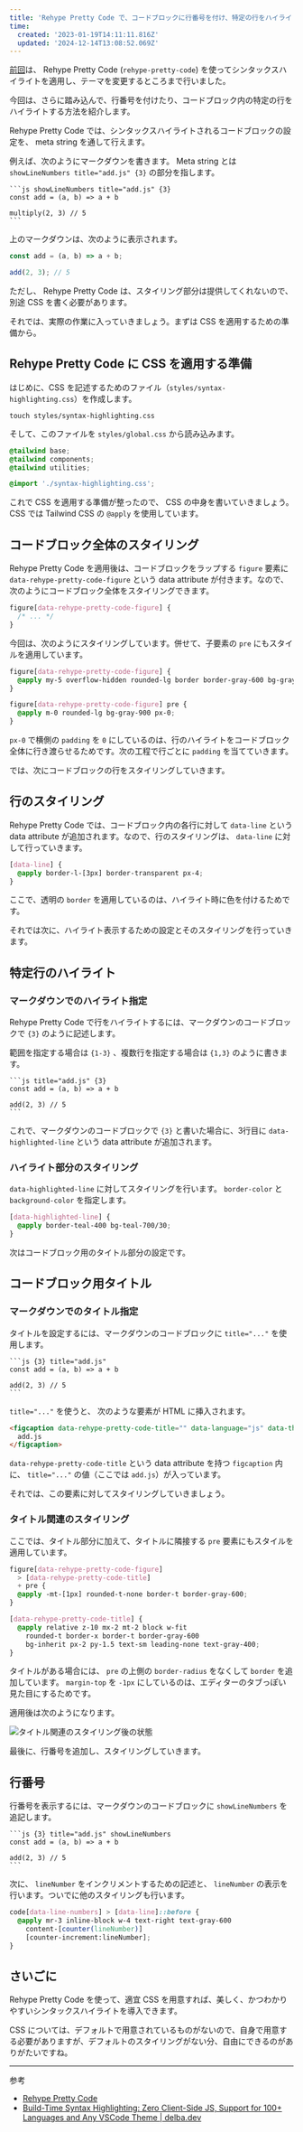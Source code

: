 ```yaml
---
title: 'Rehype Pretty Code で、コードブロックに行番号を付け、特定の行をハイライトする'
time:
  created: '2023-01-19T14:11:11.816Z'
  updated: '2024-12-14T13:08:52.069Z'
---
```


[前回](./introducing-rehype-pretty-code)は、 Rehype Pretty Code (`rehype-pretty-code`) を使ってシンタックスハイライトを適用し、テーマを変更するところまで行いました。

今回は、さらに踏み込んで、行番号を付けたり、コードブロック内の特定の行をハイライトする方法を紹介します。

Rehype Pretty Code では、シンタックスハイライトされるコードブロックの設定を、 meta string を通して行えます。

例えば、次のようにマークダウンを書きます。 Meta string とは `showLineNumbers title="add.js" {3}` の部分を指します。

````none title="sample-post.md" {1}
```js showLineNumbers title="add.js" {3}
const add = (a, b) => a + b

multiply(2, 3) // 5
```
````

上のマークダウンは、次のように表示されます。

```js showLineNumbers title="add.js" {3}
const add = (a, b) => a + b;

add(2, 3); // 5
```

ただし、 Rehype Pretty Code は、スタイリング部分は提供してくれないので、別途 CSS を書く必要があります。

それでは、実際の作業に入っていきましょう。まずは CSS を適用するための準備から。

## Rehype Pretty Code に CSS を適用する準備

はじめに、CSS を記述するためのファイル（`styles/syntax-highlighting.css`）を作成します。

```shell title="Terminal"
touch styles/syntax-highlighting.css
```

そして、このファイルを `styles/global.css` から読み込みます。

```css title="styles/global.css" {5}
@tailwind base;
@tailwind components;
@tailwind utilities;

@import './syntax-highlighting.css';
```

これで CSS を適用する準備が整ったので、 CSS の中身を書いていきましょう。 CSS では Tailwind CSS の `@apply` を使用しています。

## コードブロック全体のスタイリング

Rehype Pretty Code を適用後は、コードブロックをラップする `figure` 要素に `data-rehype-pretty-code-figure` という data attribute が付きます。なので、次のようにコードブロック全体をスタイリングできます。

```css title="styles/syntax-highlighting.css"
figure[data-rehype-pretty-code-figure] {
  /* ... */
}
```

今回は、次のようにスタイリングしています。併せて、子要素の `pre` にもスタイルを適用しています。

```css title="styles/syntax-highlighting.css"
figure[data-rehype-pretty-code-figure] {
  @apply my-5 overflow-hidden rounded-lg border border-gray-600 bg-gray-900;
}

figure[data-rehype-pretty-code-figure] pre {
  @apply m-0 rounded-lg bg-gray-900 px-0;
}
```

`px-0` で横側の `padding` を `0` にしているのは、行のハイライトをコードブロック全体に行き渡らせるためです。次の工程で行ごとに `padding` を当てていきます。

では、次にコードブロックの行をスタイリングしていきます。

## 行のスタイリング

Rehype Pretty Code では、コードブロック内の各行に対して `data-line` という data attribute が追加されます。なので、行のスタイリングは、 `data-line` に対して行っていきます。

```css title="styles/syntax-highlighting.css"
[data-line] {
  @apply border-l-[3px] border-transparent px-4;
}
```

ここで、透明の `border` を適用しているのは、ハイライト時に色を付けるためです。

それでは次に、ハイライト表示するための設定とそのスタイリングを行っていきます。

## 特定行のハイライト

### マークダウンでのハイライト指定

Rehype Pretty Code で行をハイライトするには、マークダウンのコードブロックで `{3}` のように記述します。

範囲を指定する場合は `{1-3}` 、複数行を指定する場合は `{1,3}` のように書きます。

````none title="sample-post.md" {1}
```js title="add.js" {3}
const add = (a, b) => a + b

add(2, 3) // 5
```
````

これで、マークダウンのコードブロックで `{3}` と書いた場合に、3行目に `data-highlighted-line` という data attribute が追加されます。

### ハイライト部分のスタイリング

`data-highlighted-line` に対してスタイリングを行います。 `border-color` と `background-color` を指定します。

```css title="styles/syntax-highlighting.css"
[data-highlighted-line] {
  @apply border-teal-400 bg-teal-700/30;
}
```

次はコードブロック用のタイトル部分の設定です。

## コードブロック用タイトル

### マークダウンでのタイトル指定

タイトルを設定するには、マークダウンのコードブロックに `title="..."` を使用します。

````none title="sample-post.md" {1}
```js {3} title="add.js"
const add = (a, b) => a + b

add(2, 3) // 5
```
````

`title="..."` を使うと、 次のような要素が HTML に挿入されます。

```html
<figcaption data-rehype-pretty-code-title="" data-language="js" data-theme="default">
  add.js
</figcaption>
```

`data-rehype-pretty-code-title` という data attribute を持つ `figcaption` 内に、 `title="..."` の値（ここでは `add.js`）が入っています。

それでは、この要素に対してスタイリングしていきましょう。

### タイトル関連のスタイリング

ここでは、タイトル部分に加えて、タイトルに隣接する `pre` 要素にもスタイルを適用しています。

```css title="styles/syntax-highlighting.css"
figure[data-rehype-pretty-code-figure]
  > [data-rehype-pretty-code-title]
  + pre {
  @apply -mt-[1px] rounded-t-none border-t border-gray-600;
}

[data-rehype-pretty-code-title] {
  @apply relative z-10 mx-2 mt-2 block w-fit
    rounded-t border-x border-t border-gray-600
    bg-inherit px-2 py-1.5 text-sm leading-none text-gray-400;
}
```

タイトルがある場合には、 `pre` の上側の `border-radius` をなくして `border` を追加しています。 `margin-top` を `-1px` にしているのは、エディターのタブっぽい見た目にするためです。

適用後は次のようになります。

<Image src="/blog/images/rehype-pretty-code-additional-settings/image1.webp" alt="タイトル関連のスタイリング後の状態" />

最後に、行番号を追加し、スタイリングしていきます。

## 行番号

行番号を表示するには、マークダウンのコードブロックに `showLineNumbers` を追記します。

````none title="sample-post.md" {1}
```js {3} title="add.js" showLineNumbers
const add = (a, b) => a + b

add(2, 3) // 5
```
````

次に、 `lineNumber` をインクリメントするための記述と、 `lineNumber` の表示を行います。ついでに他のスタイリングも行います。

```css title="styles/syntax-highlighting.css"
code[data-line-numbers] > [data-line]::before {
  @apply mr-3 inline-block w-4 text-right text-gray-600
    content-[counter(lineNumber)]
    [counter-increment:lineNumber];
}
```

## さいごに

Rehype Pretty Code を使って、適宜 CSS を用意すれば、美しく、かつわかりやすいシンタックスハイライトを導入できます。

CSS については、デフォルトで用意されているものがないので、自身で用意する必要がありますが、デフォルトのスタイリングがない分、自由にできるのがありがたいですね。

---

参考

- [Rehype Pretty Code](https://rehype-pretty-code.netlify.app/)
- [Build-Time Syntax Highlighting: Zero Client-Side JS, Support for 100+ Languages and Any VSCode Theme | delba.dev](https://delba.dev/blog/next-blog-build-time-syntax-highlighting)
